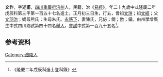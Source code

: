 {{明清人物信息框
| 姓名 = 文作
| 原名 =
| 圖片名稱= 
| 圖片大小 =
| 圖片說明 = 
| 最高職務 =
| 國家 = 大明 
| 爵位 =
| 籍貫 = [[四川|四川]][[重慶府|重慶府]][[涪州|涪州]]
| 族裔 = 
| 字號 = 
| 諡號 =
| 出生日期 = 正月初三日
| 出生地點 = 
| 逝世日期 = 卒年不詳 
| 逝世地點 =
| 墓葬 =
| 配偶 = 陳氏
| 親屬 = 曾祖[[文瑄|文瑄]]，祖[[文經|文經]]，父[[文羽治|文羽治]]，嫡母熊氏；生母朱氏
| 出身 =
* 隆慶二年戊辰科同進士出身
| 經歷 =
| 著作 = 
}}
'''文作'''{{BD|1540年||？年||}}，字'''述甫'''，[[四川|四川]][[重慶府|重慶府]][[涪州|涪州]]人，民籍，治《[[易經|易經]]》，年二十九歲中式隆慶二年戊辰科第三甲第一百五十七名進士。正月初三日生，行五，曾祖[[文瑄|文瑄]]；祖[[文經|文經]]；父[[文羽治|文羽治]]；嫡母熊氏；生母朱氏。[[永感下|永感下]]，妻陳氏，兄佖；僴；倣；儼。由州學增廣生中式四川鄉試第四十四名[[舉人|舉人]]，[[會試|會試]]中式第一百九十五名<ref>《隆慶二年戊辰科進士登科錄》</ref>。

== 参考资料 ==
{{reflist}}

{{隆慶二年戊辰科殿试金榜}}

{{Authority control}}

{{DEFAULTSORT:}}
[[Category:涪陵人|Category:涪陵人]]


{{明朝人物小作品}}